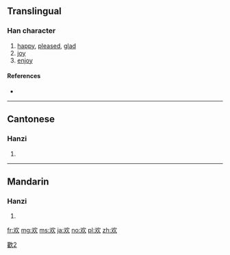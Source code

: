 {{also|歡}}
==Translingual==
{{stroke order}}

===Han character===
{{Han char|rn=76|rad=欠|as=02|sn=6|four=|canj=水弓人 (ENO)}}

# [[happy]], [[pleased]], [[glad]]
# [[joy]]
# [[enjoy]]

====References====
* {{Han ref|kx=0565.061|dkj=15994|dj=0954.030|hdz=32134.020|uh=6B22|ud=27426}}

[[Category:CJKV characters simplified differently in Japan and China|歡2]]
----

==Cantonese==

===Hanzi===
{{yue-hanzi|jyut=fun1|y=fun1|tra=歡}}

# {{defn|lang=yue|sort=欠02}}

----

==Mandarin==

===Hanzi===
{{cmn-hanzi|tra=歡|pin=[[huān]] ([[huan1]]), [[ǒu]] ([[ou3]])|wg=huan<sup>1</sup>, ou<sup>3</sup>}}

# {{defn|lang=cmn|sort=欠02}}

[[fr:欢]]
[[mg:欢]]
[[ms:欢]]
[[ja:欢]]
[[no:欢]]
[[pl:欢]]
[[zh:欢]]